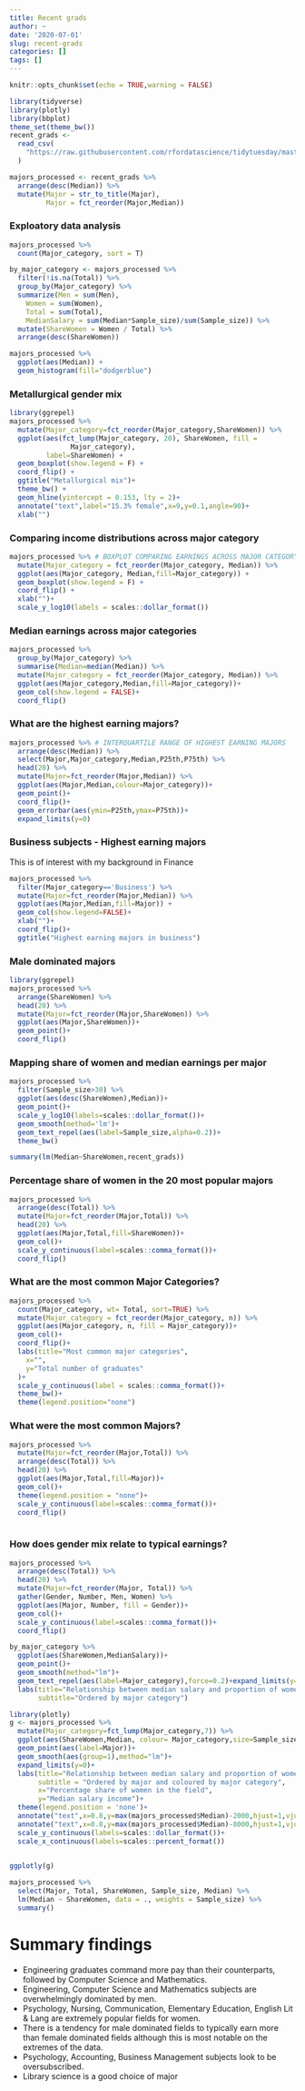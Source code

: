 ```yaml
---
title: Recent grads
author: ~
date: '2020-07-01'
slug: recent-grads
categories: []
tags: []
---
```



```r
knitr::opts_chunk$set(echo = TRUE,warning = FALSE)
```

```r
library(tidyverse)
library(plotly)
library(bbplot)
theme_set(theme_bw())
recent_grads <-
  read_csv(
    "https://raw.githubusercontent.com/rfordatascience/tidytuesday/master/data/2018/2018-10-16/recent-grads.csv"
  )

majors_processed <- recent_grads %>% 
  arrange(desc(Median)) %>% 
  mutate(Major = str_to_title(Major),
         Major = fct_reorder(Major,Median))
```
### Exploatory data analysis
```r
majors_processed %>%
  count(Major_category, sort = T)
```



```r

by_major_category <- majors_processed %>% 
  filter(!is.na(Total)) %>% 
  group_by(Major_category) %>% 
  summarize(Men = sum(Men),
    Women = sum(Women),
    Total = sum(Total),
    MedianSalary = sum(Median*Sample_size)/sum(Sample_size)) %>% 
  mutate(ShareWomen = Women / Total) %>% 
  arrange(desc(ShareWomen))
```

```r
majors_processed %>%
  ggplot(aes(Median)) +
  geom_histogram(fill="dodgerblue")
```

### Metallurgical gender mix

```r
library(ggrepel)
majors_processed %>%
  mutate(Major_category=fct_reorder(Major_category,ShareWomen)) %>% 
  ggplot(aes(fct_lump(Major_category, 20), ShareWomen, fill =
               Major_category),
         label=ShareWomen) +
  geom_boxplot(show.legend = F) +
  coord_flip() +
  ggtitle("Metallurgical mix")+
  theme_bw() +
  geom_hline(yintercept = 0.153, lty = 2)+
  annotate("text",label="15.3% female",x=9,y=0.1,angle=90)+
  xlab("")
```


### Comparing income distributions across major category

```r
majors_processed %>% # BOXPLOT COMPARING EARNINGS ACROSS MAJOR CATEGORY
  mutate(Major_category = fct_reorder(Major_category, Median)) %>%
  ggplot(aes(Major_category, Median,fill=Major_category)) +
  geom_boxplot(show.legend = F) +
  coord_flip() +
  xlab("")+
  scale_y_log10(labels = scales::dollar_format())
```


### Median earnings across major categories

```r
majors_processed %>% 
  group_by(Major_category) %>% 
  summarise(Median=median(Median)) %>% 
  mutate(Major_category = fct_reorder(Major_category, Median)) %>%
  ggplot(aes(Major_category,Median,fill=Major_category))+
  geom_col(show.legend = FALSE)+
  coord_flip()
```

### What are the highest earning majors?


```r
majors_processed %>% # INTERQUARTILE RANGE OF HIGHEST EARNING MAJORS
  arrange(desc(Median)) %>% 
  select(Major,Major_category,Median,P25th,P75th) %>% 
  head(20) %>% 
  mutate(Major=fct_reorder(Major,Median)) %>% 
  ggplot(aes(Major,Median,colour=Major_category))+
  geom_point()+
  coord_flip()+
  geom_errorbar(aes(ymin=P25th,ymax=P75th))+
  expand_limits(y=0)
```



### Business subjects - Highest earning majors
This is of interest with my background in Finance

```r
majors_processed %>% 
  filter(Major_category=='Business') %>% 
  mutate(Major=fct_reorder(Major,Median)) %>% 
  ggplot(aes(Major,Median,fill=Major)) +
  geom_col(show.legend=FALSE)+
  xlab("")+
  coord_flip()+
  ggtitle("Highest earning majors in business")
```


### Male dominated majors

```r

library(ggrepel)
majors_processed %>% 
  arrange(ShareWomen) %>% 
  head(20) %>% 
  mutate(Major=fct_reorder(Major,ShareWomen)) %>% 
  ggplot(aes(Major,ShareWomen))+
  geom_point()+
  coord_flip()
```

### Mapping share of women and median earnings per major

```r
majors_processed %>% 
  filter(Sample_size>30) %>% 
  ggplot(aes(desc(ShareWomen),Median))+
  geom_point()+
  scale_y_log10(labels=scales::dollar_format())+
  geom_smooth(method='lm')+
  geom_text_repel(aes(label=Sample_size,alpha=0.2))+
  theme_bw()

summary(lm(Median~ShareWomen,recent_grads))

```

### Percentage share of women in the 20 most popular majors

```r
majors_processed %>% 
  arrange(desc(Total)) %>% 
  mutate(Major=fct_reorder(Major,Total)) %>% 
  head(20) %>% 
  ggplot(aes(Major,Total,fill=ShareWomen))+
  geom_col()+
  scale_y_continuous(label=scales::comma_format())+
  coord_flip() 
```

### What are the most common Major Categories?

```r
majors_processed %>% 
  count(Major_category, wt= Total, sort=TRUE) %>% 
  mutate(Major_category = fct_reorder(Major_category, n)) %>% 
  ggplot(aes(Major_category, n, fill = Major_category))+
  geom_col()+
  coord_flip()+
  labs(title="Most common major categories",
    x="",
    y="Total number of graduates"
  )+
  scale_y_continuous(label = scales::comma_format())+
  theme_bw()+
  theme(legend.position="none")
```


### What were the most common Majors?

```r
majors_processed %>% 
  mutate(Major=fct_reorder(Major,Total)) %>% 
  arrange(desc(Total)) %>% 
  head(20) %>% 
  ggplot(aes(Major,Total,fill=Major))+
  geom_col()+
  theme(legend.position = "none")+
  scale_y_continuous(label=scales::comma_format())+
  coord_flip()
  
```

### How does gender mix relate to typical earnings?

```r
majors_processed %>% 
  arrange(desc(Total)) %>% 
  head(20) %>% 
  mutate(Major=fct_reorder(Major, Total)) %>% 
  gather(Gender, Number, Men, Women) %>% 
  ggplot(aes(Major, Number, fill = Gender))+
  geom_col()+
  scale_y_continuous(label=scales::comma_format())+
  coord_flip()
```



```r

by_major_category %>% 
  ggplot(aes(ShareWomen,MedianSalary))+
  geom_point()+
  geom_smooth(method="lm")+
  geom_text_repel(aes(label=Major_category),force=0.2)+expand_limits(y=0)+
  labs(title="Relationship between median salary and proportion of women",
       subtitle="Ordered by major category")
```

```r
library(plotly)
g <- majors_processed %>% 
  mutate(Major_category=fct_lump(Major_category,7)) %>% 
  ggplot(aes(ShareWomen,Median, colour= Major_category,size=Sample_size))+
  geom_point(aes(label=Major))+
  geom_smooth(aes(group=1),method="lm")+
  expand_limits(y=0)+
  labs(title="Relationship between median salary and proportion of women",
       subtitle = "Ordered by major and coloured by major category",
       x="Percentage share of women in the field",
       y="Median salary income")+
  theme(legend.position = 'none')+
  annotate("text",x=0.8,y=max(majors_processed$Median)-2000,hjust=1,vjust=1,label="Size refers to sample size")+
  annotate("text",x=0.8,y=max(majors_processed$Median)-8000,hjust=1,vjust=1,label="Colour refers to major category")+
  scale_y_continuous(labels=scales::dollar_format())+
  scale_x_continuous(labels=scales::percent_format())

   
ggplotly(g)
```


 
```r
majors_processed %>% 
  select(Major, Total, ShareWomen, Sample_size, Median) %>% 
  lm(Median ~ ShareWomen, data = ., weights = Sample_size) %>% 
  summary()
```

# Summary findings

* Engineering graduates command more pay than their counterparts, followed by Computer Science and Mathematics.
* Engineering, Computer Science and Mathematics subjects are overwhelmingly dominated by men.
* Psychology, Nursing, Communication, Elementary Education, English Lit & Lang are extremely popular fields for women.
* There is a tendency for male dominated fields to typically earn more than female dominated fields although this is most notable on the extremes of the data.
* Psychology, Accounting, Business Management subjects look to be oversubscribed. 
* Library science is a good choice of major
